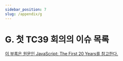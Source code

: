 ```yaml
---
sidebar_position: 7
slug: /appendix/g
---
```


# G. 첫 TC39 회의의 이슈 목록

[이 부록은 원문인 JavaScript: The First 20 Years를 참고한다.](https://dl.acm.org/doi/pdf/10.1145/3386327)
